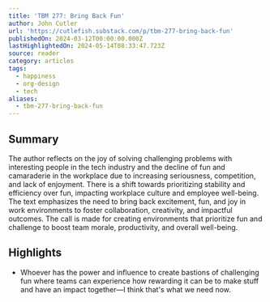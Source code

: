 ```yaml
---
title: 'TBM 277: Bring Back Fun'
author: John Cutler
url: 'https://cutlefish.substack.com/p/tbm-277-bring-back-fun'
publishedOn: 2024-03-12T00:00:00.000Z
lastHighlightedOn: 2024-05-14T08:33:47.723Z
source: reader
category: articles
tags:
  - happiness
  - org-design
  - tech
aliases:
  - tbm-277-bring-back-fun
---
```

## Summary

The author reflects on the joy of solving challenging problems with interesting people in the tech industry and the decline of fun and camaraderie in the workplace due to increasing seriousness, competition, and lack of enjoyment. There is a shift towards prioritizing stability and efficiency over fun, impacting workplace culture and employee well-being. The text emphasizes the need to bring back excitement, fun, and joy in work environments to foster collaboration, creativity, and impactful outcomes. The call is made for creating environments that prioritize fun and challenge to boost team morale, productivity, and overall well-being.

## Highlights
- Whoever has the power and influence to create bastions of challenging fun where teams can experience how rewarding it can be to make stuff and have an impact together—I think that's what we need now.
